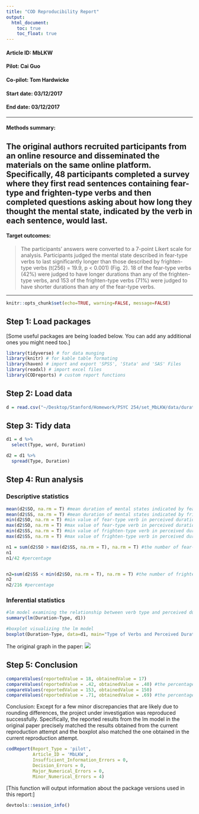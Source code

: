 ```yaml
---
title: "COD Reproducibility Report"
output:
  html_document:
    toc: true
    toc_float: true
---
```


#### Article ID: MbLKW
#### Pilot: Cai Guo
#### Co-pilot: Tom Hardwicke  
#### Start date: 03/12/2017
#### End date: 03/12/2017

-------

#### Methods summary:
The original authors recruited participants from an online resource and disseminated the materials on the same online platform. Specifically, 48 participants completed a survey where they first read sentences containing fear-type and frighten-type verbs and then completed questions asking about how long they thought the mental state, indicated by the verb in each sentence, would last.
------

#### Target outcomes: 
> The participants’ answers were converted to a 7-point Likert scale for analysis. Participants judged the mental state described in fear-type verbs to last significantly longer than those described by frighten-type verbs (t(256) = 19.9, p < 0.001) (Fig. 2). 18 of the fear-type verbs (42%) were judged to have longer durations than any of the frighten-type verbs, and 153 of the frighten-type verbs (71%) were judged to have shorter durations than any of the fear-type verbs.

------

```r
knitr::opts_chunk$set(echo=TRUE, warning=FALSE, message=FALSE)
```

## Step 1: Load packages

[Some useful packages are being loaded below. You can add any additional ones you might need too.]

```r
library(tidyverse) # for data munging
library(knitr) # for kable table formating
library(haven) # import and export 'SPSS', 'Stata' and 'SAS' Files
library(readxl) # import excel files
library(CODreports) # custom report functions
```

## Step 2: Load data

```r
d = read.csv("~/Desktop/Stanford/Homework/PSYC 254/set_MbLKW/data/duration.csv")
```

## Step 3: Tidy data

```r
d1 = d %>%
  select(Type, word, Duration)

d2 = d1 %>%
  spread(Type, Duration)
```

## Step 4: Run analysis

### Descriptive statistics

```r
mean(d2$SO, na.rm = T) #mean duration of mental states indicated by fear-type verbs
mean(d2$SS, na.rm = T) #mean duration of mental states indicated by frighten-type verbs
min(d2$SO, na.rm = T) #min value of fear-type verb in perceived duration
max(d2$SO, na.rm = T) #max value of fear-type verb in perceived duration
min(d2$SS, na.rm = T) #min value of frighten-type verb in perceived duration
max(d2$SS, na.rm = T) #max value of frighten-type verb in perceived duration

n1 = sum(d2$SO > max(d2$SS, na.rm = T), na.rm = T) #the number of fear-type verbs that have higher duration than any of the frighten-type verb
n1
n1/42 #percentage


n2=sum(d2$SS < min(d2$SO, na.rm = T), na.rm = T) #the number of frighten-type verbs that have lower duration than any of the fear-type verb
n2
n2/216 #percentage

```

### Inferential statistics

```r
#lm model examining the relationship between verb type and perceived duration
summary(lm(Duration~Type, d1))

#boxplot visualizing the lm model
boxplot(Duration~Type, data=d1, main="Type of Verbs and Perceived Duration", xlab="Type of Verb", ylab="Duration", ylim= c(1,7), names= c("Fear-Type", "Frighten-Type"), boxwex=0.4, par(mar=c(2,10,2,10))) 
```

The original graph in the paper:
![](http://ars.els-cdn.com/content/image/1-s2.0-S0010027716301986-gr2.jpg)

## Step 5: Conclusion

```r
compareValues(reportedValue = 18, obtainedValue = 17)
compareValues(reportedValue = .42, obtainedValue = .40) #the percentage calculated based on the previous one
compareValues(reportedValue = 153, obtainedValue = 150)
compareValues(reportedValue = .71, obtainedValue = .69) #the percentage calculated based on the previous one

```

Conclusion:
Except for a few minor discrepancies that are likely due to rounding differences, the project under investigation was reproduced successfully. Specifically, the reported results from the lm model in the original paper precisely matched the results obtained from the current reproduction attempt and the boxplot also matched the one obtained in the current reproduction attempt. 

```r
codReport(Report_Type = 'pilot',
          Article_ID = 'MbLKW', 
          Insufficient_Information_Errors = 0,
          Decision_Errors = 0, 
          Major_Numerical_Errors = 0, 
          Minor_Numerical_Errors = 4)
```

[This function will output information about the package versions used in this report:]

```r
devtools::session_info()
```
